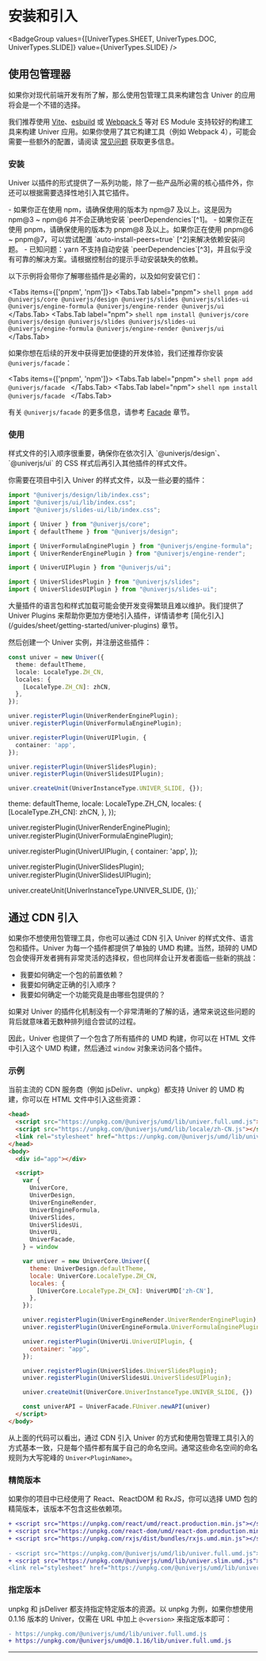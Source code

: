 
# 安装和引入

<BadgeGroup values={[UniverTypes.SHEET, UniverTypes.DOC, UniverTypes.SLIDE]} value={UniverTypes.SLIDE} />

## 使用包管理器

如果你对现代前端开发有所了解，那么使用包管理工具来构建包含 Univer 的应用将会是一个不错的选择。

我们推荐使用 [Vite](https://vitejs.dev/)、[esbuild](https://esbuild.github.io/) 或 [Webpack 5](https://webpack.js.org/) 等对 ES Module 支持较好的构建工具来构建 Univer 应用。如果你使用了其它构建工具（例如 Webpack 4），可能会需要一些额外的配置，请阅读 [常见问题](/guides/sheet/troubleshooting) 获取更多信息。

### 安装

Univer 以插件的形式提供了一系列功能，除了一些产品所必需的核心插件外，你还可以根据需要选择性地引入其它插件。

<Callout>
  - 如果你正在使用 npm，请确保使用的版本为 npm@7 及以上。这是因为 npm@3 ~ npm@6 并不会正确地安装 `peerDependencies`[^1]。
  - 如果你正在使用 pnpm，请确保使用的版本为 pnpm@8 及以上。如果你正在使用 pnpm@6 ~ pnpm@7，可以尝试配置 `auto-install-peers=true` [^2]来解决依赖安装问题。
  - 已知问题：yarn 不支持自动安装 `peerDependencies`[^3]，并且似乎没有可靠的解决方案。请根据控制台的提示手动安装缺失的依赖。
</Callout>

以下示例将会带你了解哪些插件是必需的，以及如何安装它们：

<Tabs items={['pnpm', 'npm']}>
  <Tabs.Tab label="pnpm">
    ```shell
    pnpm add @univerjs/core @univerjs/design @univerjs/slides @univerjs/slides-ui @univerjs/engine-formula @univerjs/engine-render @univerjs/ui
    ```
  </Tabs.Tab>
  <Tabs.Tab label="npm">
    ```shell
    npm install @univerjs/core @univerjs/design @univerjs/slides @univerjs/slides-ui @univerjs/engine-formula @univerjs/engine-render @univerjs/ui
    ```
  </Tabs.Tab>
</Tabs>

如果你想在后续的开发中获得更加便捷的开发体验，我们还推荐你安装 `@univerjs/facade`：

<Tabs items={['pnpm', 'npm']}>
  <Tabs.Tab label="pnpm">
    ```shell
    pnpm add @univerjs/facade
    ```
  </Tabs.Tab>
  <Tabs.Tab label="npm">
    ```shell
    npm install @univerjs/facade
    ```
  </Tabs.Tab>
</Tabs>

有关 `@univerjs/facade` 的更多信息，请参考 [Facade](/guides/slides/facade/facade) 章节。

### 使用

<Callout>
  样式文件的引入顺序很重要，确保你在依次引入 `@univerjs/design`、`@univerjs/ui` 的 CSS 样式后再引入其他插件的样式文件。
</Callout>

你需要在项目中引入 Univer 的样式文件，以及一些必要的插件：

```typescript
import "@univerjs/design/lib/index.css";
import "@univerjs/ui/lib/index.css";
import "@univerjs/slides-ui/lib/index.css";

import { Univer } from "@univerjs/core";
import { defaultTheme } from "@univerjs/design";

import { UniverFormulaEnginePlugin } from "@univerjs/engine-formula";
import { UniverRenderEnginePlugin } from "@univerjs/engine-render";

import { UniverUIPlugin } from "@univerjs/ui";

import { UniverSlidesPlugin } from "@univerjs/slides";
import { UniverSlidesUIPlugin } from "@univerjs/slides-ui";
```

<Callout type="info" emoji="ℹ️">
  大量插件的语言包和样式加载可能会使开发变得繁琐且难以维护。我们提供了 Univer Plugins 来帮助你更加方便地引入插件，详情请参考 [简化引入](/guides/sheet/getting-started/univer-plugins) 章节。
</Callout>

然后创建一个 Univer 实例，并注册这些插件：

```typescript
const univer = new Univer({
  theme: defaultTheme,
  locale: LocaleType.ZH_CN,
  locales: {
    [LocaleType.ZH_CN]: zhCN,
  },
});

univer.registerPlugin(UniverRenderEnginePlugin);
univer.registerPlugin(UniverFormulaEnginePlugin);

univer.registerPlugin(UniverUIPlugin, {
  container: 'app',
});

univer.registerPlugin(UniverSlidesPlugin);
univer.registerPlugin(UniverSlidesUIPlugin);

univer.createUnit(UniverInstanceType.UNIVER_SLIDE, {});
```

  theme: defaultTheme,
  locale: LocaleType.ZH_CN,
  locales: {
    [LocaleType.ZH_CN]: zhCN,
  },
});

univer.registerPlugin(UniverRenderEnginePlugin);
univer.registerPlugin(UniverFormulaEnginePlugin);

univer.registerPlugin(UniverUIPlugin, {
  container: 'app',
});

univer.registerPlugin(UniverSlidesPlugin);
univer.registerPlugin(UniverSlidesUIPlugin);

univer.createUnit(UniverInstanceType.UNIVER_SLIDE, {});`

<ReactLive code={code} />

## 通过 CDN 引入

如果你不想使用包管理工具，你也可以通过 CDN 引入 Univer 的样式文件、语言包和插件。Univer 为每一个插件都提供了单独的 UMD 构建。当然，琐碎的 UMD 包会使得开发者拥有非常灵活的选择权，但也同样会让开发者面临一些新的挑战：

- 我要如何确定一个包的前置依赖？
- 我要如何确定正确的引入顺序？
- 我要如何确定一个功能究竟是由哪些包提供的？

如果对 Univer 的插件化机制没有一个非常清晰的了解的话，通常来说这些问题的背后就意味着无数种排列组合尝试的过程。

因此，Univer 也提供了一个包含了所有插件的 UMD 构建，你可以在 HTML 文件中引入这个 UMD 构建，然后通过 `window` 对象来访问各个插件。

### 示例

当前主流的 CDN 服务商（例如 jsDelivr、unpkg）都支持 Univer 的 UMD 构建，你可以在 HTML 文件中引入这些资源：

```html
<head>
  <script src="https://unpkg.com/@univerjs/umd/lib/univer.full.umd.js"></script>
  <script src="https://unpkg.com/@univerjs/umd/lib/locale/zh-CN.js"></script>
  <link rel="stylesheet" href="https://unpkg.com/@univerjs/umd/lib/univer.css">
</head>
<body>
  <div id="app"></div>

  <script>
    var {
      UniverCore,
      UniverDesign,
      UniverEngineRender,
      UniverEngineFormula,
      UniverSlides,
      UniverSlidesUi,
      UniverUi,
      UniverFacade,
    } = window

    var univer = new UniverCore.Univer({
      theme: UniverDesign.defaultTheme,
      locale: UniverCore.LocaleType.ZH_CN,
      locales: {
        [UniverCore.LocaleType.ZH_CN]: UniverUMD['zh-CN'],
      },
    });

    univer.registerPlugin(UniverEngineRender.UniverRenderEnginePlugin);
    univer.registerPlugin(UniverEngineFormula.UniverFormulaEnginePlugin);

    univer.registerPlugin(UniverUi.UniverUIPlugin, {
      container: "app",
    });

    univer.registerPlugin(UniverSlides.UniverSlidesPlugin);
    univer.registerPlugin(UniverSlidesUi.UniverSlidesUIPlugin);

    univer.createUnit(UniverCore.UniverInstanceType.UNIVER_SLIDE, {})

    const univerAPI = UniverFacade.FUniver.newAPI(univer)
  </script>
</body>
```

从上面的代码可以看出，通过 CDN 引入 Univer 的方式和使用包管理工具引入的方式基本一致，只是每个插件都有属于自己的命名空间。通常这些命名空间的命名规则为大写驼峰的 `Univer<PluginName>`。

### 精简版本

如果你的项目中已经使用了 React、ReactDOM 和 RxJS，你可以选择 UMD 包的精简版本，该版本不包含这些依赖项。

```diff
+ <script src="https://unpkg.com/react/umd/react.production.min.js"></script>
+ <script src="https://unpkg.com/react-dom/umd/react-dom.production.min.js"></script>
+ <script src="https://unpkg.com/rxjs/dist/bundles/rxjs.umd.min.js"></script>
 
- <script src="https://unpkg.com/@univerjs/umd/lib/univer.full.umd.js"></script>
+ <script src="https://unpkg.com/@univerjs/umd/lib/univer.slim.umd.js"></script>
<link rel="stylesheet" href="https://unpkg.com/@univerjs/umd/lib/univer.css">
```

### 指定版本

unpkg 和 jsDeliver 都支持指定特定版本的资源。以 unpkg 为例，如果你想使用 0.1.16 版本的 Univer，仅需在 URL 中加上 `@<version>` 来指定版本即可：

```diff
- https://unpkg.com/@univerjs/umd/lib/univer.full.umd.js
+ https://unpkg.com/@univerjs/umd@0.1.16/lib/univer.full.umd.js
```

---

[^1]: https://blog.npmjs.org/post/110924823920/npm-weekly-5
[^2]: https://pnpm.io/npmrc#auto-install-peers
[^3]: https://github.com/yarnpkg/yarn/issues/1503
